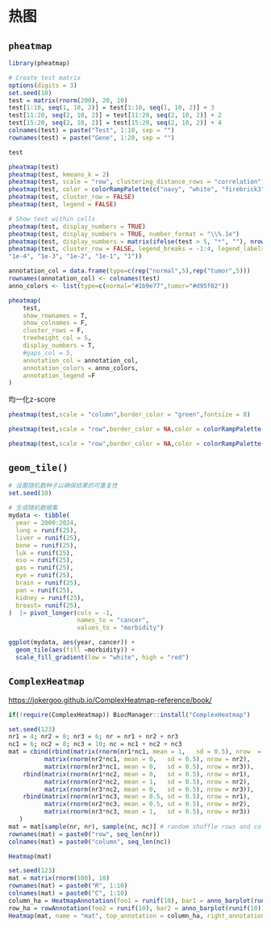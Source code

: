 # 热图

## `pheatmap`

```r
library(pheatmap)
```

```r
# Create test matrix
options(digits = 3)
set.seed(10)
test = matrix(rnorm(200), 20, 10)
test[1:10, seq(1, 10, 2)] = test[1:10, seq(1, 10, 2)] + 3
test[11:20, seq(2, 10, 2)] = test[11:20, seq(2, 10, 2)] + 2
test[15:20, seq(2, 10, 2)] = test[15:20, seq(2, 10, 2)] + 4
colnames(test) = paste("Test", 1:10, sep = "")
rownames(test) = paste("Gene", 1:20, sep = "")

test
```

```r
pheatmap(test)
pheatmap(test, kmeans_k = 2)
pheatmap(test, scale = "row", clustering_distance_rows = "correlation")
pheatmap(test, color = colorRampPalette(c("navy", "white", "firebrick3"))(50))
pheatmap(test, cluster_row = FALSE)
pheatmap(test, legend = FALSE)
```

```r
# Show text within cells
pheatmap(test, display_numbers = TRUE)
pheatmap(test, display_numbers = TRUE, number_format = "\\%.1e")
pheatmap(test, display_numbers = matrix(ifelse(test > 5, "*", ""), nrow(test)))
pheatmap(test, cluster_row = FALSE, legend_breaks = -1:4, legend_labels = c("0",
"1e-4", "1e-3", "1e-2", "1e-1", "1"))
```

```r
annotation_col = data.frame(type=c(rep("normal",5),rep("tumor",5)))
rownames(annotation_col) <- colnames(test)
anno_colors <- list(type=c(normal="#1b9e77",tumor="#d95f02"))

pheatmap(
    test,
    show_rownames = T,
    show_colnames = F,
    cluster_rows = F,
    treeheight_col = 5,
    display_numbers = T,
    #gaps_col = 5,
    annotation_col = annotation_col,
    annotation_colors = anno_colors,
    annotation_legend =F
)
```

均一化z-score

```r
pheatmap(test,scale = "column",border_color = "green",fontsize = 8)
```

```r
pheatmap(test,scale = "row",border_color = NA,color = colorRampPalette(c("blue","white","red"))(200))

pheatmap(test,scale = "row",border_color = NA,color = colorRampPalette(c("darkblue", "green", "yellow"))(10))

```

## `geom_tile()`

```r
# 设置随机数种子以确保结果的可重复性  
set.seed(10)  
  
# 生成随机数据集  
mydata <- tibble(  
  year = 2000:2024,  
  lung = runif(25),  
  liver = runif(25), 
  bone = runif(25),  
  luk = runif(25),  
  eso = runif(25),  
  gas = runif(25),   
  eye = runif(25),  
  brain = runif(25),  
  pan = runif(25),  
  kidney = runif(25),  
  breast= runif(25),  
)  |> pivot_longer(cols = -1,
                   names_to = "cancer",
                   values_to = "morbidity")

ggplot(mydata, aes(year, cancer)) +  
  geom_tile(aes(fill =morbidity)) +  
  scale_fill_gradient(low = "white", high = "red")
```

## `ComplexHeatmap`

<https://jokergoo.github.io/ComplexHeatmap-reference/book/>

```r
if(!require(ComplexHeatmap)) BiocManager::install("ComplexHeatmap")

```

```r
set.seed(123)
nr1 = 4; nr2 = 8; nr3 = 6; nr = nr1 + nr2 + nr3
nc1 = 6; nc2 = 8; nc3 = 10; nc = nc1 + nc2 + nc3
mat = cbind(rbind(matrix(rnorm(nr1*nc1, mean = 1,   sd = 0.5), nrow  = nr1),
          matrix(rnorm(nr2*nc1, mean = 0,   sd = 0.5), nrow = nr2),
          matrix(rnorm(nr3*nc1, mean = 0,   sd = 0.5), nrow = nr3)),
    rbind(matrix(rnorm(nr1*nc2, mean = 0,   sd = 0.5), nrow = nr1),
          matrix(rnorm(nr2*nc2, mean = 1,   sd = 0.5), nrow = nr2),
          matrix(rnorm(nr3*nc2, mean = 0,   sd = 0.5), nrow = nr3)),
    rbind(matrix(rnorm(nr1*nc3, mean = 0.5, sd = 0.5), nrow = nr1),
          matrix(rnorm(nr2*nc3, mean = 0.5, sd = 0.5), nrow = nr2),
          matrix(rnorm(nr3*nc3, mean = 1,   sd = 0.5), nrow = nr3))
   )
mat = mat[sample(nr, nr), sample(nc, nc)] # random shuffle rows and columns
rownames(mat) = paste0("row", seq_len(nr))
colnames(mat) = paste0("column", seq_len(nc))

```

```r
Heatmap(mat)
```

```r
set.seed(123)
mat = matrix(rnorm(100), 10)
rownames(mat) = paste0("R", 1:10)
colnames(mat) = paste0("C", 1:10)
column_ha = HeatmapAnnotation(foo1 = runif(10), bar1 = anno_barplot(runif(10)))
row_ha = rowAnnotation(foo2 = runif(10), bar2 = anno_barplot(runif(10)))
Heatmap(mat, name = "mat", top_annotation = column_ha, right_annotation = row_ha)
```
